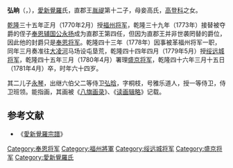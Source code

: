 {{Notability Unreferenced|time=2018-06-20T06:00:57+00:00}}
{{no footnotes|time=2018-06-20T06:00:57+00:00}}
{{明清人物信息框
| 姓名 =弘晌
| 最高職務 =
| 屆數 =
| 國家 =清朝
| 前任 =
| 繼任 =永多
| 爵位 =
| 籍貫 =
| 族裔 =满族 
| 旗籍 =镶蓝旗
| 府邸 =
| 世系 = 
| 字號 = 
| 諡號 =
| 出生日期 =1718年
| 出生地點 =
| 逝世日期 =1781年 (63歲)
| 逝世地點 =[[京师|京师]]
| 墓葬 =
| 配偶 =妻：宁古塔氏<br>妾：崔氏，贾氏，（贾黑子之女），良氏。
| 親屬 =父：贝子[[胤禔|胤禔]]<br>子：奉恩将军[[永多（清宗室）|永多]]，侍卫班领[[永琴|永琴]]，[[永荪|永荪]]，[[永门|永门]]，护军参领[[永岳|永岳]]，[[永标|永标]]，宗学副管[[永浔|永浔]]                                                                           
| 經歷 = 福州将军<br>绥远城将军<br>署理盛京将军
| 著作 =
}}
'''弘晌'''（{{lang-mnc|ᡥᡡᠩ <br>ᡧᠠᠩ|v=hūng šang}}，{{bd|1718年||1781年|catIdx=H}}），[[愛新覺羅|愛新覺羅]]氏，直郡王[[胤禔|胤禔]]第十二子，母妾高氏，[[高登科|高登科]]之女。

[[乾隆|乾隆]]三十五年正月（1770年2月）授[[福州将军|福州将军]]，乾隆三十九年（1773年）接替被夺爵的侄子[[奉恩辅国公|奉恩辅国公]][[永扬|永扬]]成为直郡王第四任，但因为直郡王并非世袭罔替的爵位，因此他的封爵只是[[奉恩将军|奉恩将军]]。乾隆四十三年（1778年）因事被革福州将军一职，同年三月奏准往[[大凌河|大凌河]]马场设屯垦荒，乾隆四十四年四月（1779年5月）授[[绥远城将军|绥远城将军]]，乾隆四十五年三月（1780年4月）署理[[盛京将军|盛京将军]]，乾隆四十六年三月十五日（1781年4月）卒，时年六十四岁。

其二儿子[[永琴|永琴]]，出继六伯父二等侍卫[[弘晗|弘晗]]，字桐枝，号雅乐道人，授一等侍卫，侍卫班领。能指画，其画被《[[八旗画录|八旗画录]]》、《[[读画辑略|读画辑略]]》记载。

==参考文献==
*《[[愛新覺羅宗譜|愛新覺羅宗譜]]》

{{start box}}
{{s-hou|直郡王世系|1718年||1781年||清圣祖世系}}
{{s-roy}}
{{s-before|新头衔}}
{{s-title|[[直郡王|奉恩将军]]|任職期間:1773年－1781年}}
{{s-after|长子[[永多_(清朝宗室)|永多]]}}                                                                                                               {{end box}}

[[Category:奉恩将军|Category:奉恩将军]]
[[Category:福州將軍|Category:福州將軍]]
[[Category:绥远城将军|Category:绥远城将军]]
[[Category:盛京将军|Category:盛京将军]]
[[Category:愛新覺羅氏|Category:愛新覺羅氏]]